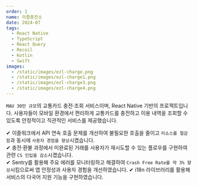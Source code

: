 ```yaml
---
order: 1
name: 이즐충전소
date: 2024-07
tags:
  - React Native
  - TypeScript
  - React Query
  - Recoil
  - Kotlin
  - Swift
images:
  - /static/images/ezl-charge.png
  - /static/images/ezl-charge1.png
  - /static/images/ezl-charge3.png
  - /static/images/ezl-charge4.png
---
```


`MAU 30만 규모`의 교통카드 충전·조회 서비스이며, React Native 기반의 프로젝트입니다.
사용자들이 모바일 환경에서 편리하게 교통카드를 충전하고 이용 내역을 조회할 수 있도록 안정적이고 직관적인 서비스를 제공했습니다.

✔ 이즐워크에서 API 연속 호출 문제를 개선하여 불필요한 호출을 줄이고 `리소스를 절감함`과 동시에 `사용자 경험을 향상`시켰습니다.<br/>
✔ 충전·환불 과정에서 미완료된 거래를 사용자가 재시도할 수 있는 플로우를 구현하여 관련 `CS 인입을 감소`시켰습니다. <br/>
✔ Sentry를 활용해 주요 에러를 모니터링하고 해결하여 `Crash Free Rate를 약 3% 향상`시킴으로써 앱 안정성과 사용자 경험을 개선하였습니다.
✔ i18n 라이브러리를 활용해 서비스의 다국어 지원 기능을 구현하였습니다.
